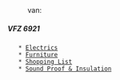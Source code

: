 :van:
===== VFZ 6921 =====
	* [[Electrics]]
	* [[Furniture]]
	* [[Shopping List]]
	* [[Sound Proof & Insulation]]
